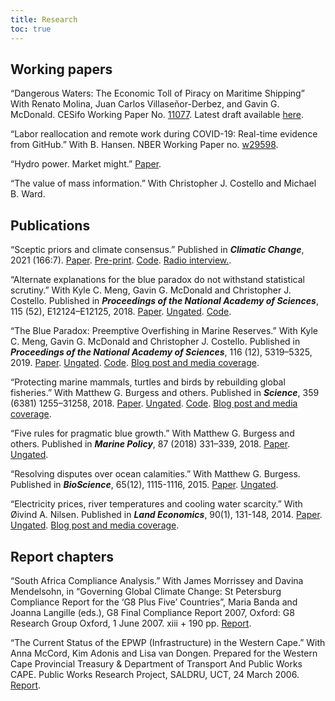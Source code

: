 ```yaml
---
title: Research
toc: true
---
```


## Working papers

"Dangerous Waters: The Economic Toll of Piracy on Maritime Shipping" With Renato Molina, Juan Carlos Villaseñor-Derbez, and Gavin G. McDonald. CESifo Working Paper No. [11077](https://www.cesifo.org/en/publications/2024/working-paper/dangerous-waters-economic-toll-piracy-maritime-shipping). Latest draft available [here](https://renatomolinah.com/assets/docs/piracy.pdf).

"Labor reallocation and remote work during COVID-19: Real-time evidence from GitHub." With B. Hansen. NBER Working Paper no. [w29598](https://www.nber.org/papers/w29598).

"Hydro power. Market might." [Paper]({{ site.url }}/papers/hydro.pdf).

<!--
*A central tenet of economic theory is that market power induces deadweight loss. This claim rests on an assumption that is difficult to verify empirically. Namely, that dominant firms produce less than the social optimum. I provide evidence of such restrictive behaviour using a rich dataset of Norwegian hydropower firms. The research design exploits exogenous variation in market power, arising from transmission bottlenecks and the formation of localized electricity markets. The unique production traits of hydropower production further helps to avoid empirical complications associated with marginal cost estimation and endogenous variation in the supply mix. This allows me to identify the causal impact of market power on firm behaviour in a reduced-form setting that requires minimal assumptions. I show that gaining pivotal status can cause firms to withhold production by as much as a two to five percent. My results suggest that even nominally competitive markets are susceptible to strategic manipulation and welfare losses.* ([Paper]({{ site.url }}/papers/hydro.pdf).)
-->

<!-- Example of show/hide toggle for abstract:
<details>
  <summary>Abstract</summary>
   <i>A central tenet of economic theory is that market power induces deadweight loss. This claim rests on an assumption that is difficult to verify empirically. Namely, that dominant firms produce less than the social optimum. I provide evidence of such restrictive behaviour using a rich dataset of Norwegian hydropower firms. The research design exploits exogenous variation in market power, arising from transmission bottlenecks and the formation of localized electricity markets. The unique production traits of hydropower production further helps to avoid empirical complications associated with marginal cost estimation and endogenous variation in the supply mix. This allows me to identify the causal impact of market power on firm behaviour in a reduced-form setting that requires minimal assumptions. I show that gaining pivotal status can cause firms to withhold production by as much as a two to five percent. My results suggest that even nominally competitive markets are susceptible to strategic manipulation and welfare losses.</i>
</details>
<br>
-->

"The value of mass information." With Christopher J. Costello and Michael B. Ward.

<!--
*A broad class of economic decision problems involves searching over a collection of uncertain research leads. Existing search theory informs the efficient search over this pool using available information. But in many cases, the researcher has the opportunity to collect new information en masse, e.g. with a search engine or scientific framework, that will benefit the search. We derive the value of this type of bulk information, determine the general properties that render it large or small, and calculate its implications for economic innovation. We show that changes to the underlying characteristics of different search problems can yield surprising results. For example, more lucrative end-prizes can actually reduce the value of information, while the possibility of better information often suppresses innovation.*
-->

## Publications

"Sceptic priors and climate consensus." Published in **<i>Climatic Change</i>**, 2021 (166:7). [Paper](https://rdcu.be/cle8u). [Pre-print](https://grantmcdermott.com/papers/sceptic.pdf). [Code](https://github.com/grantmcdermott/skeptic-priors). [Radio interview.](https://www.ijpr.org/show/the-jefferson-exchange/2021-06-23/fri-8-00-university-of-oregon-study-shows-climate-change-skepticism-hard-to-undo).

"Alternate explanations for the blue paradox do not withstand statistical scrutiny." With Kyle C. Meng, Gavin G. McDonald and Christopher J. Costello. Published in **<i>Proceedings of the National Academy of Sciences</i>**, 115 (52), E12124–E12125, 2018. [Paper](https://doi.org/10.1073/pnas.1818687115). [Ungated](http://grantmcdermott.com/papers/mcdermott2019blueparadox-reply.pdf). [Code](https://github.com/grantmcdermott/blueparadox).

"The Blue Paradox: Preemptive Overfishing in Marine Reserves." With Kyle C. Meng, Gavin G. McDonald and Christopher J. Costello. Published in **<i>Proceedings of the National Academy of Sciences</i>**, 116 (12), 5319–5325, 2019. [Paper](http://dx.doi.org/10.1073/pnas.1802862115). [Ungated]({{ site.url }}/papers/mcdermott2019blueparadox.pdf). [Code](https://github.com/grantmcdermott/blueparadox). [Blog post and media coverage]({{ site.url }}/2018/08/29/blue-paradox-pnas/).

"Protecting marine mammals, turtles and birds by rebuilding global fisheries." With Matthew G. Burgess and others. Published in **<i>Science</i>**, 359 (6381) 1255–31258, 2018. [Paper](http://dx.doi.org/10.1126/science.aao4248). [Ungated]({{ site.url }}/papers/burgess2018bycatch.pdf).  [Code](https://github.com/grantmcdermott/bycatch). [Blog post and media coverage]({{ site.url }}/2018/03/16/science-bycatch/).

"Five rules for pragmatic blue growth." With Matthew G. Burgess and others. Published in **<i>Marine Policy</i>**, 87 (2018) 331–339, 2018. [Paper](http://dx.doi.org/10.1016/j.marpol.2016.12.005). [Ungated]({{ site.url }}/papers/burgess2018bluegrowth.pdf).

"Resolving disputes over ocean calamities." With Matthew G. Burgess. Published in **<i>BioScience</i>**, 65(12), 1115-1116, 2015. [Paper](http://dx.doi.org/10.1093/biosci/biv147). [Ungated]({{ site.url }}/papers/burgess2015resolving.pdf).

"Electricity prices, river temperatures and cooling water scarcity." With Øivind A. Nilsen. Published in **<i>Land Economics</i>**, 90(1), 131-148, 2014. [Paper](http://dx.doi.org/10.3368/le.90.1.131). [Ungated]({{ site.url }}/papers/mcdermott2014electricity.pdf). [Blog post and media coverage]({{ site.url }}/2013/01/14/electricity-prices-river-temperatures-water-scarcity/).

## Report chapters

"South Africa Compliance Analysis." With James Morrissey and Davina Mendelsohn, in “Governing Global Climate Change: St Petersburg Compliance Report for the ‘G8 Plus Five’ Countries”, Maria Banda and Joanna Langille (eds.), G8 Final Compliance Report 2007, Oxford: G8 Research Group Oxford, 1 June 2007. xiii + 190 pp. [Report](http://www.g8.utoronto.ca/oxford/2006compliance-ox.pdf).

"The Current Status of the EPWP (Infrastructure) in the Western Cape." With Anna McCord, Kim Adonis and Lisa van Dongen. Prepared for the Western Cape Provincial Treasury & Department of Transport And Public Works CAPE. Public Works Research Project, SALDRU, UCT, 24 March 2006. [Report](http://www.saldru.uct.ac.za/documentation/reports-and-studies-1/147-the-current-status-of-the-epwp-infrastructure-in-the-western-cape-1).

